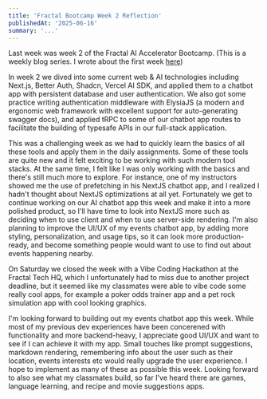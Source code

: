 ```yaml
---
title: 'Fractal Bootcamp Week 2 Reflection'
publishedAt: '2025-06-16'
summary: '...'
---
```


Last week was week 2 of the Fractal AI Accelerator Bootcamp. (This is a weekly blog series. I wrote about the first week [here]())

In week 2 we dived into some current web & AI technologies including Next.js, Better Auth, Shadcn, Vercel AI SDK, and applied them to a chatbot app with persistent database and user authentication. We also got some practice writing authentication middleware with ElysiaJS (a modern and ergonomic web framework with excellent support for auto-generating swagger docs), and applied tRPC to some of our chatbot app routes to facilitate the building of typesafe APIs in our full-stack application.

This was a challenging week as we had to quickly learn the basics of all these tools and apply them in the daily assignments. Some of these tools are quite new and it felt exciting to be working with such modern tool stacks. At the same time, I felt like I was only working with the basics and there's still much more to explore. For instance, one of my instructors showed me the use of prefetching in his NextJS chatbot app, and I realized I hadn't thought about NextJS optimizations at all yet. Fortunately we get to continue working on our AI chatbot app this week and make it into a more polished product, so I'll have time to look into NextJS more such as deciding when to use client and when to use server-side rendering. I'm also planning to improve the UI/UX of my events chatbot app, by adding more styling, personalization, and usage tips, so it can look more production-ready, and become something people would want to use to find out about events happening nearby.

On Saturday we closed the week with a Vibe Coding Hackathon at the Fractal Tech HQ, which I unfortunately had to miss due to another project deadline, but it seemed like my classmates were able to vibe code some really cool apps, for example a poker odds trainer app and a pet rock simulation app with cool looking graphics.

I'm looking forward to building out my events chatbot app this week. While most of my previous dev experiences have been concerened with functionality and more backend-heavy, I appreciate good UI/UX and want to see if I can achieve it with my app. Small touches like prompt suggestions, markdown rendering, remembering info about the user such as their location, events interests etc would really upgrade the user experience. I hope to implement as many of these as possible this week. Looking forward to also see what my classmates build, so far I've heard there are games, language learning, and recipe and movie suggestions apps. 